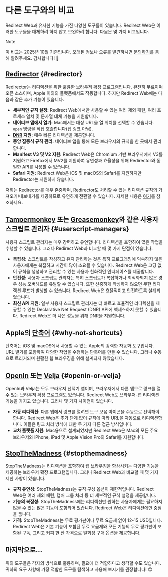 # 다른 도구와의 비교

Redirect Web과 유사한 기능을 가진 다양한 도구들이 있습니다. Redirect Web은 이러한 도구들을 대체하려 하지 않고 보완하려 합니다. 다음은 몇 가지 비교입니다.

> [!NOTE]
> 이 비교는 2025년 10월 기준입니다. 오래된 정보나 오류를 발견하시면 [문의하기](/contact-us)를 통해 알려주세요. 감사합니다! 🙏

## [Redirector](https://github.com/einaregilsson/Redirector) {#redirector}

Redirector는 리디렉션을 위한 훌륭한 브라우저 확장 프로그램입니다. 완전히 무료이며 오픈 소스이며, Apple 이외의 플랫폼에서도 작동합니다. 하지만 Redirect Web에는 다음과 같은 추가 기능이 있습니다.

* **세부적인 규칙 설정:** Redirect Web에서만 사용할 수 있는 여러 제외 패턴, 여러 프로세스 일치 및 문자열 대체 기능을 지원합니다.
* **네이티브 앱에서 열기:** Mac에서는 대상 URL을 열 위치를 선택할 수 있습니다. `open` 명령을 직접 호출합니다(딥 링크 아님).
* **[DNR](https://blog.mozilla.org/addons/2023/05/17/declarativenetrequest-available-in-firefox/) 지원:** 매우 빠른 리디렉션을 제공합니다.
* **중앙 집중식 규칙 관리:** 네이티브 앱을 통해 모든 브라우저의 규칙을 한 곳에서 관리합니다.
* **Manifest V3 및 V2 지원:** Redirect Web은 Chromium 기반 브라우저에서 V3를 지원하고 Firefox에서 MV2를 지원하여 유연성과 효율성을 위해 Redirector와 동일한 API를 사용할 수 있습니다.
* **Safari 지원:** Redirect Web은 iOS 및 macOS의 Safari를 지원하지만 Redirector는 지원하지 않습니다.

저희는 Redirector를 매우 존중하며, Redirector도 처리할 수 있는 리디렉션 규칙의 가져오기/내보내기를 제공하므로 유연하게 전환할 수 있습니다. 자세한 내용은 [여기](/export-or-import-rules)를 참조하세요.

## [Tampermonkey](https://www.tampermonkey.net/) 또는 [Greasemonkey](https://www.greasespot.net/)와 같은 사용자 스크립트 관리자 {#userscript-managers}

사용자 스크립트 관리자는 매우 강력하고 유연합니다. 리디렉션을 포함하여 많은 작업을 수행할 수 있습니다. 그러나 Redirect Web과 비교할 때 몇 가지 단점이 있습니다.

* **복잡성:** 스크립트를 작성하고 유지 관리하는 것은 특히 프로그래밍에 익숙하지 않은 사용자에게는 복잡하고 시간이 많이 소요될 수 있습니다. Redirect Web은 코딩 없이 규칙을 생성하고 관리할 수 있는 사용자 친화적인 인터페이스를 제공합니다.
* **안전성:** 사용자 스크립트 관리자는 특히 스크립트가 복잡하거나 최적화되지 않은 경우 성능 오버헤드를 유발할 수 있습니다. 또한 신중하게 작성하지 않으면 무한 리디렉션 루프가 발생할 수 있습니다. Redirect Web은 효율적이고 안전하도록 설계되었습니다.
* **최신 API 지원:** 일부 사용자 스크립트 관리자는 더 빠르고 효율적인 리디렉션을 제공할 수 있는 Declarative Net Request (DNR) API에 액세스하지 못할 수 있습니다. Redirect Web은 더 나은 성능을 위해 DNR을 지원합니다.

## Apple의 [단축어](https://support.apple.com/guide/shortcuts/welcome/ios) {#why-not-shortcuts}

단축어는 iOS 및 macOS에서 사용할 수 있는 Apple의 강력한 자동화 도구입니다. URL 열기를 포함하여 다양한 작업을 수행하는 단축어를 만들 수 있습니다. 그러나 수동으로 트리거되며 원활한 웹 브라우징을 위해 설계되지 않았습니다.

## [OpenIn](https://loshadki.app/openin4/) 또는 [Velja](https://sindresorhus.com/velja) {#openin-or-velja}

OpenIn과 Velja는 모두 브라우저 선택기 앱이며, 브라우저에서 다른 앱으로 링크를 열 수 있는 브라우저 확장 프로그램도 있습니다. Redirect Web도 브라우저-앱 리디렉션 기능을 가지고 있습니다. 그러나 몇 가지 차이점이 있습니다.

* **자동 리디렉션:** 다른 앱에서 링크를 열려면 도구 모음 아이콘을 수동으로 선택해야 합니다. Redirect Web은 추가 단계 없이 규칙에 따라 URL을 자동으로 리디렉션합니다. 이들은 링크 처리 방식에 대한 두 가지 다른 접근 방식입니다.
* **교차 플랫폼 지원:** Mac용으로 설계되었지만 Redirect Web은 Mac의 모든 주요 브라우저와 iPhone, iPad 및 Apple Vision Pro의 Safari를 지원합니다.

## [StopTheMadness](https://www.stopthemadness.com/) {#stopthemadness}

StopTheMadness는 리디렉션을 포함하여 웹 브라우징을 향상시키는 다양한 기능을 제공하는 브라우저 확장 프로그램입니다. 그러나 Redirect Web과 비교할 때 몇 가지 제한 사항이 있습니다.

* **규칙 유연성:** StopTheMadness는 규칙 구성 옵션이 제한적입니다. Redirect Web은 여러 제외 패턴, 캡처 그룹 처리 등 더 세부적인 규칙 설정을 제공합니다.
* **기능의 복잡성:** StopTheMadness에는 리디렉션만 원하는 사용자에게는 필요하지 않을 수 있는 많은 기능이 포함되어 있습니다. Redirect Web은 리디렉션에만 중점을 둡니다.
* **가격:** StopTheMadness는 무료 평가판이나 무료 요금제 없이 12-15 USD입니다. Redirect Web은 기본 기능이 포함된 무료 요금제와 모든 기능의 무료 평가판이 포함된 구독, 그리고 커피 한 잔 가격으로 일회성 구매 옵션을 제공합니다.

## 마지막으로...

위의 도구들은 각자의 방식으로 훌륭하며, 필요에 더 적합하다고 생각할 수도 있습니다. 귀하의 요구 사항에 가장 적합한 도구를 탐색하고 사용해 보시기를 권장합니다! 😊
